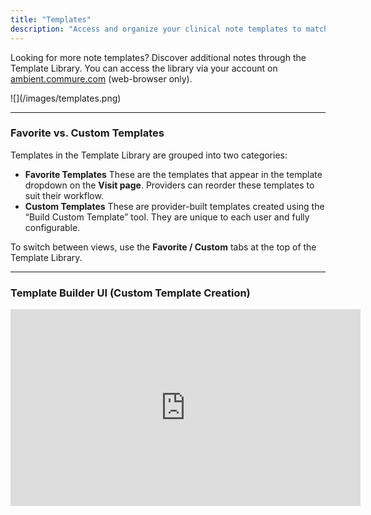 ```yaml
---
title: "Templates"
description: "Access and organize your clinical note templates to match your workflow."
---
```


Looking for more note templates? Discover additional notes through the Template Library. You can access the library via your account on [ambient.commure.com](ambient.commure.com) (web-browser only).

<Frame>
  ![](/images/templates.png)
</Frame>

---

### Favorite vs. Custom Templates

Templates in the Template Library are grouped into two categories:

- **Favorite Templates** These are the templates that appear in the template dropdown on the **Visit page**. Providers can reorder these templates to suit their workflow.
- **Custom Templates** These are provider-built templates created using the “Build Custom Template” tool. They are unique to each user and fully configurable.

To switch between views, use the **Favorite / Custom** tabs at the top of the Template Library.

---

### Template Builder UI (Custom Template Creation)

<iframe width="560" height="315" src="https://www.youtube.com/embed/VZGAVVZ-nLg?si=mzSEsiXr5Cu_8_lK &mute=1" title="YouTube video player" frameborder="0" allow="accelerometer; autoplay; clipboard-write; encrypted-media; gyroscope; picture-in-picture; web-share" referrerpolicy="strict-origin-when-cross-origin" allowfullscreen />

When building a custom template:

- **Template Title**: Required name of the template.
- **Description**: Optional one-line summary to help identify the template’s purpose.
- **Section Title**: Label for each section (e.g., "Objective", "Findings").
- **Section Content**: Field where you describe how the section should be filled out. Include guidance, formatting expectations, or placeholders.

Use the **\+ Add Section** or **🗑 Delete Section** buttons to manage structure.

Click **Save Edit** to finalize your template and begin using it immediately.

> Custom templates are ideal for specialized workflows, niche clinical content, or specific documentation structures required by individual providers or departments.
